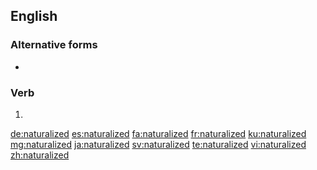 ==English==

===Alternative forms===
* {{l|en|naturalised}}

===Verb===
{{head|en|verb form}}

# {{en-past of|naturalize}}

[[de:naturalized]]
[[es:naturalized]]
[[fa:naturalized]]
[[fr:naturalized]]
[[ku:naturalized]]
[[mg:naturalized]]
[[ja:naturalized]]
[[sv:naturalized]]
[[te:naturalized]]
[[vi:naturalized]]
[[zh:naturalized]]
